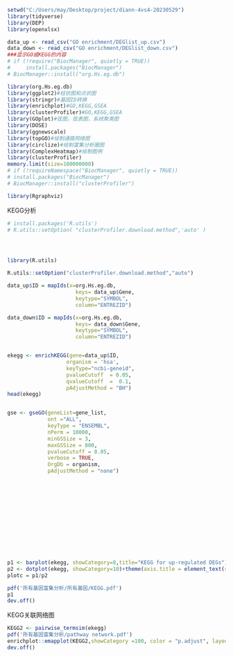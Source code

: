 ```{r}
setwd("C:/Users/may/Desktop/project/diann-4vs4-20230529")
library(tidyverse)
library(DEP)
library(openxlsx)
```


```{r}
data_up <- read_csv("GO enrichment/DEGlist_up.csv") 
data_down <- read_csv("GO enrichment/DEGlist_down.csv") 
###显示GO或KEGG的内容
# if (!require("BiocManager", quietly = TRUE))
#     install.packages("BiocManager")
# BiocManager::install("org.Hs.eg.db")

library(org.Hs.eg.db)
library(ggplot2)#柱状图和点状图
library(stringr)#基因ID转换
library(enrichplot)#GO,KEGG,GSEA
library(clusterProfiler)#GO,KEGG,GSEA
library(GOplot)#弦图，弦表图，系统聚类图
library(DOSE)
library(ggnewscale)
library(topGO)#绘制通路网络图
library(circlize)#绘制富集分析圈图
library(ComplexHeatmap)#绘制图例
library(clusterProfiler)
memory.limit(size=100000000)
# if (!requireNamespace("BiocManager", quietly = TRUE))
# install.packages("BiocManager")
# BiocManager::install("clusterProfiler")

library(Rgraphviz)
```

KEGG分析
```{r}
# install.packages('R.utils')
# R.utils::setOption( "clusterProfiler.download.method",'auto' )




library(R.utils)

R.utils::setOption("clusterProfiler.download.method","auto")

data_up$ID = mapIds(x=org.Hs.eg.db,
                      keys= data_up$Gene,
                      keytype="SYMBOL",
                      column="ENTREZID")

data_down$ID = mapIds(x=org.Hs.eg.db,
                      keys= data_down$Gene,
                      keytype="SYMBOL",
                      column="ENTREZID")


ekegg <- enrichKEGG(gene=data_up$ID,
                   organism = 'hsa',
                   keyType="ncbi-geneid",
                   pvalueCutoff  = 0.05,
                   qvalueCutoff  =  0.1,
                   pAdjustMethod = "BH")
head(ekegg)


gse <- gseGO(geneList=gene_list, 
             ont ="ALL", 
             keyType = "ENSEMBL", 
             nPerm = 10000, 
             minGSSize = 3, 
             maxGSSize = 800, 
             pvalueCutoff = 0.05, 
             verbose = TRUE, 
             OrgDb = organism, 
             pAdjustMethod = "none")














p1 <- barplot(ekegg, showCategory=8,title="KEGG for up-regulated DEGs")+theme(axis.title = element_text(size=15),plot.title=element_text(size=15, face = "bold.italic"),axis.text.y = element_text(size=12),axis.text.x = element_text(size=15))
p2 <- dotplot(ekegg, showCategory=10)+theme(axis.title = element_text(size=15),plot.title=element_text(size=15, face = "bold.italic"),axis.text.y = element_text(size=12),axis.text.x = element_text(size=15))
plotc = p1/p2

pdf('所有基因富集分析/所有基因/KEGG.pdf')
p1
dev.off()

```

KEGG关联网络图
```{r}
KEGG2 <- pairwise_termsim(ekegg)
pdf('所有基因富集分析/pathway network.pdf')
enrichplot::emapplot(KEGG2,showCategory =100, color = "p.adjust", layout = "kk")
dev.off()
```

